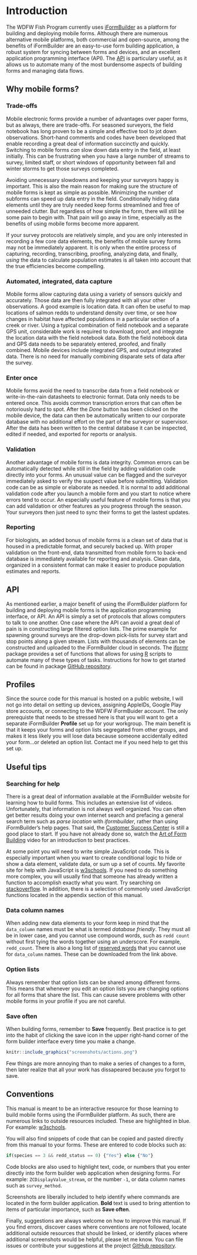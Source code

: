 # Introduction {#intro}

The WDFW Fish Program currently uses [iFormBuilder](https://www.zerionsoftware.com/iformbuilder/) as a platform for building and deploying mobile forms. Although there are numerous alternative mobile platforms, both commercial and open-source, among the benefits of iFormBuilder are an easy-to-use form building application, a robust system for syncing between forms and devices, and an excellent application programming interface (API). The [API](http://docs.iformbuilder.apiary.io/#) is particulary useful, as it allows us to automate many of the most burdensome aspects of building forms and managing data flows.

## Why mobile forms?

### Trade-offs

Mobile electronic forms provide a number of advantages over paper forms, but as always, there are trade-offs. For seasoned surveyors, the field notebook has long proven to be a simple and effective tool to jot down observations. Short-hand comments and codes have been developed that enable recording a great deal of information succinctly and quickly. Switching to mobile forms *can* slow down data entry in the field, at least initially. This can be frustrating when you have a large number of streams to survey, limited staff, or short windows of opportunity between fall and winter storms to get those surveys completed. 

Avoiding unnecessary slowdowns and keeping your surveyors happy is important. This is also the main reason for making sure the structure of mobile forms is kept as simple as possible. Minimizing the number of subforms can speed up data entry in the field. Conditionally hiding data elements until they are truly needed keep forms streamlined and free of unneeded clutter. But regardless of how simple the form, there will still be some pain to begin with. That pain will go away in time, especially as the benefits of using mobile forms become more apparent.

If your survey protocols are relatively simple, and you are only interested in recording a few core data elements, the benefits of mobile survey forms may not be immediately apparent. It is only when the entire process of capturing, recording, transcribing, proofing, analyzing data, and finally, *using* the data to calculate population estimates is all taken into account that the true efficiencies become compelling. 

### Automated, integrated, data capture

Mobile forms allow capturing data using a variety of sensors quickly and accurately. Those data are then fully integrated with all your other observations. A good example is location data. It can often be useful to map locations of salmon redds to understand density over time, or see how changes in habitat have affected populations in a particular section of a creek or river. Using a typical combination of field notebook and a separate GPS unit, considerable work is required to download, proof, and integrate the location data with the field notebook data. Both the field notebook data and GPS data needs to be separately entered, proofed, and finally combined. Mobile devices include integrated GPS, and output integrated data. There is no need for manually combining disparate sets of data after the survey. 

### Enter once

Mobile forms avoid the need to transcribe data from a field notebook or write-in-the-rain datasheets to electronic format. Data only needs to be entered once. This avoids common transcription errors that can often be notoriously hard to spot. After the *Done* button has been clicked on the mobile device, the data can then be automatically written to our corporate database with no additional effort on the part of the surveyor or supervisor. After the data has been written to the central database it can be inspected, edited if needed, and exported for reports or analysis. 

### Validation

Another advantage of mobile forms is data integrity. Common errors can be automatically detected while still in the field by adding validation code directly into your forms. An unusual value can be flagged and the surveyor immediately asked to verify the suspect value before submitting. Validation code can be as simple or elaborate as needed. It is normal to add additional validation code after you launch a mobile form and you start to notice where errors tend to occur. An especially useful feature of mobile forms is that you can add validation or other features as you progress through the season. Your surveyors then just need to sync their forms to get the lastest updates. 

### Reporting

For biologists, an added bonus of mobile forms is a clean set of data that is housed in a predictable format, and securely backed up. With proper validation on the front-end, data transmitted from mobile form to back-end database is immediately available for reporting and analysis. Clean data, organized in a consistent format can make it easier to produce population estimates and reports.


## API

As mentioned earlier, a major benefit of using the iFormBuilder platform for building and deploying mobile forms is the application programming interface, or API. An API is simply a set of protocols that allows computers to talk to one another. One case where the API can avoid a great deal of pain is in constructing large filtered option lists. The prime example for spawning ground surveys are the drop-down pick-lists for survey start and stop points along a given stream. Lists with thousands of elements can be constructed and uploaded to the iFormBuilder cloud in seconds. The [iformr](https://github.com/arestrom/iformr) package provides a set of functions that allows for using [R](https://www.r-project.org/about.html) scripts to automate many of these types of tasks. Instructions for how to get started can be found in package [GitHub repository](https://github.com/arestrom/iformr).

## Profiles

Since the source code for this manual is hosted on a public website, I will not go into detail on setting up devices, assigning AppleIDs, Google Play store accounts, or connecting to the WDFW iFormBuider account. The only prerequiste that needs to be stressed here is that you will want to get a separate iFormBuilder **Profile** set up for your workgroup. The main benefit is that it keeps your forms and option lists segregated from other groups, and makes it less likely you will lose data because someone accidentally edited your form...or deleted an option list. Contact me if you need help to get this set up.

## Useful tips

### Searching for help

There is a great deal of information available at the iFormBuilder website for learning how to build forms. This includes an extensive list of videos. Unfortunately, that information is not always well organized. You can often get better results doing your own internet search and prefacing a general search term such as *parse location* with *iformbuilder*, rather than using iFormBuilder's help pages. That said, the [Customer Success Center](https://iformbuilder.zendesk.com/hc/en-us) is still a good place to start. If you have not already done so, watch the [Art of Form Building](https://www.zerionsoftware.com/recording/form-builder-101-may-2016/) video for an introduction to best practices. 

At some point you will need to write simple JavaScript code. This is especially important when you want to create conditional logic to hide or show a data element, validate data, or sum up a set of counts. My favorite site for help with JavaScript is [w3schools](https://www.w3schools.com/js/). If you need to do something more complex, you will usually find that someone has already written a function to accomplish exactly what you want. Try searching on [stackoverflow](https://stackoverflow.com/questions/tagged/javascript). In addition, there is a selection of commonly used JavaScript functions located in the appendix section of this manual.

### Data column names

When adding new data elements to your form keep in mind that the `data_column` names must be what is termed *database friendly*. They must all be in lower case, and you cannot use compound words, such as `redd count` without first tying the words together using an underscore. For example, `redd_count`. There is also a long list of [reserved words](https://iformbuilder.zendesk.com/hc/en-us/articles/201698530-Reserved-Words-What-words-cannot-be-used-as-data-column-names-) that you cannot use for `data_column` names. These can be downloaded from the link above. 

### Option lists

Always remember that option lists can be shared among different forms. This means that whenever you edit an option lists you are changing options for all forms that share the list. This can cause severe problems with other mobile forms in your profile if you are not careful. 

### Save often

When building forms, remember to **Save** frequently. Best practice is to get into the habit of clicking the save icon in the upper right-hand corner of the form builder interface every time you make a change. 

```r
knitr::include_graphics("screenshots/actions.png")
```

Few things are more annoying than to make a series of changes to a form, then later realize that all your work has dissapeared because you forgot to save. 

## Conventions

This manual is meant to be an interactive resource for those learning to build mobile forms using the iFormBuilder platform. As such, there are numerous links to outside resources included. These are highlighted in blue. For example: [w3schools](https://www.w3schools.com/js/). 

You will also find snippets of code that can be copied and pasted directly from this manual to your forms. These are entered to code blocks such as:

```js
if(species == 3 && redd_status == 0) {"Yes"} else {"No"}
```

Code blocks are also used to highlight text, code, or numbers that you enter directly into the form builder web application when designing forms. For example: `ZCDisplayValue_stream`, or the number `-1`, or data column names such as `survey_method`. 

Screenshots are liberally included to help identify where commands are located in the form builder application. **Bold** text is used to bring attention to items of particular importance, such as **Save often**. 

Finally, suggestions are always welcome on how to improve this manual. If you find errors, discover cases where conventions are not followed, locate additional outside resources that should be linked, or identify places where additional screenshots would be helpful, please let me know. You can file issues or contribute your suggestions at the project [GitHub repository](https://github.com/arestrom/mf4ss).





